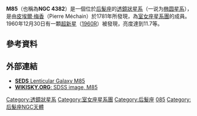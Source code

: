 {{Otheruses|帕克黑爾M85狙擊步槍|subject=一個位於后髮座的透鏡狀星系|other=由[[英国|英国]][[帕克黑爾公司|帕克黑爾公司]]研製的軍用版本[[手動槍機|手動]][[狙擊步槍|狙擊步槍]]}}
{{Galaxy |
| image = [[File:M85.jpg|244px]]
M85(右), [[NOAO|NOAO]]提供
| name = [[梅西耶天體|梅西耶]] 85
| epoch = [[J2000|J2000]]
| type = SA(s)0 pec<ref name="ned">{{cite web
  | title=NASA/IPAC Extragalactic Database
  | work=Results for Messier 85
  | url=http://nedwww.ipac.caltech.edu/
  | accessdate=2006-11-18
  | archive-date=2018-12-25
  | archive-url=https://web.archive.org/web/20181225045153/http://ned.ipac.caltech.edu/
  | dead-url=no
  }}</ref>
| ra = {{RA|12|25|24.0}}<ref name="ned" />
| dec = {{DEC|+18|11|28}}<ref name="ned" />
| dist_ly = [[1_E23_m|60 ± 4]] [[光年|Mly]] (18.5 ± 1.2 [[秒差距|Mpc]])<ref name="tonryetal2001">{{cite journal
  | author=J. L. Tonry, A. Dressler, J. P. Blakeslee, E. A. Ajhar, A. B. Fletcher, G. A. Luppino, M. R. Metzger, C. B. Moore
  | title=The SBF Survey of Galaxy Distances. IV. SBF Magnitudes, Colors, and Distances
  | journal=Astrophysical Journal
  | year=2001
  | volume=546
  | issue=2
  | pages=681-693
  | url=http://adsabs.harvard.edu/abs/2001ApJ...546..681T
  | access-date=2007-08-22
  | archive-date=2008-02-14
  | archive-url=https://web.archive.org/web/20080214211129/http://adsabs.harvard.edu/abs/2001ApJ...546..681T
  | dead-url=no
  }}</ref>
| z = 729 ± 2 [[kilometer|km]]／[[second|s]]<ref name="ned" />
| appmag_v = 10.0<ref name="ned" />
| size_v = 7′.1 × 5′.5<ref name="ned" />
| constellation name = [[后髮座|后髮座]]
| notes =
| names =  [[New_General_Catalogue|NGC]] 4382, [[Uppsala_General_Catalogue|UGC]] 7508, [[Principal_Galaxies_Catalogue|PGC]] 40515<ref name="ned" />
}}
'''M85'''（也稱為'''NGC 4382'''）是一個位於[[后髮座|后髮座]]的[[透鏡狀星系|透鏡狀星系]]（一说为[[椭圆星系|椭圆星系]]），是由[[皮埃爾·梅香|皮埃爾·梅香]]（Pierre Méchain）於1781年所發現，為[[室女座星系團|室女座星系團]]的成員。1960年12月30日有一顆[[超新星|超新星]]（[[1960R|1960R]]）被發現，亮度達到11.7等。

== 參考資料 ==
<div class="references-small"><references/></div>

== 外部連結 ==
* [https://web.archive.org/web/20071211221729/http://www.seds.org/messier/m/m085.html '''SEDS ''' Lenticular Galaxy M85]
* [http://www.wikisky.org/?object=M85&img_source=SDSS&zoom=9 '''WIKISKY.ORG''': SDSS image, M85] {{Wayback|url=http://www.wikisky.org/?object=M85&img_source=SDSS&zoom=9 |date=20160304131057 }}

{{星系小作品}}
{{梅西耶天体}}

[[Category:透鏡狀星系|Category:透鏡狀星系]]
[[Category:室女座星系團|Category:室女座星系團]]
[[Category:后髮座|Category:后髮座]]
[[Category:梅西耶天體|085]]
[[Category:后髮座NGC天體|Category:后髮座NGC天體]]